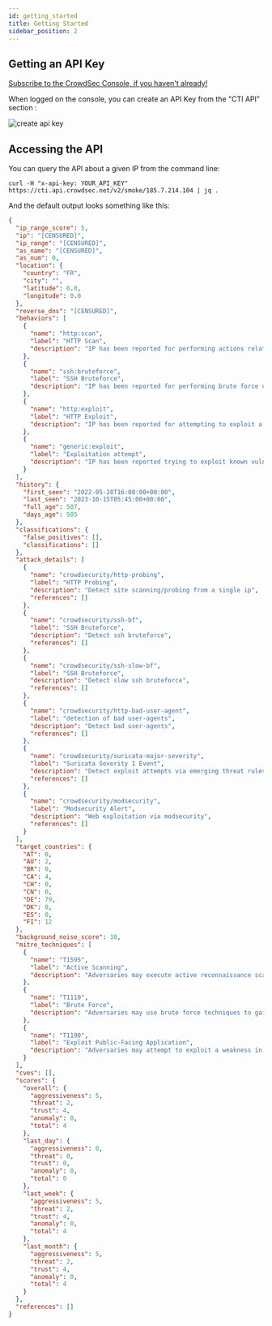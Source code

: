 ```yaml
---
id: getting_started
title: Getting Started
sidebar_position: 2
---
```


## Getting an API Key

[Subscribe to the CrowdSec Console, if you haven't already!](https://app.crowdsec.net/) 

When logged on the console, you can create an API Key from the "CTI API" section :

![create api key](/img/crowdsec-console-api-key-creation.png)

## Accessing the API

You can query the API about a given IP from the command line:

```shell
curl -H "x-api-key: YOUR_API_KEY" https://cti.api.crowdsec.net/v2/smoke/185.7.214.104 | jq .

```

And the default output looks something like this:

```json
{
  "ip_range_score": 5,
  "ip": "[CENSURED]",
  "ip_range": "[CENSURED]",
  "as_name": "[CENSURED]",
  "as_num": 0,
  "location": {
    "country": "FR",
    "city": "",
    "latitude": 0.0,
    "longitude": 0.0
  },
  "reverse_dns": "[CENSURED]",
  "behaviors": [
    {
      "name": "http:scan",
      "label": "HTTP Scan",
      "description": "IP has been reported for performing actions related to HTTP vulnerability scanning and discovery."
    },
    {
      "name": "ssh:bruteforce",
      "label": "SSH Bruteforce",
      "description": "IP has been reported for performing brute force on ssh services."
    },
    {
      "name": "http:exploit",
      "label": "HTTP Exploit",
      "description": "IP has been reported for attempting to exploit a vulnerability in a web application."
    },
    {
      "name": "generic:exploit",
      "label": "Exploitation attempt",
      "description": "IP has been reported trying to exploit known vulnerability/CVE on unspecified protocols."
    }
  ],
  "history": {
    "first_seen": "2022-05-28T16:00:00+00:00",
    "last_seen": "2023-10-15T05:45:00+00:00",
    "full_age": 507,
    "days_age": 505
  },
  "classifications": {
    "false_positives": [],
    "classifications": []
  },
  "attack_details": [
    {
      "name": "crowdsecurity/http-probing",
      "label": "HTTP Probing",
      "description": "Detect site scanning/probing from a single ip",
      "references": []
    },
    {
      "name": "crowdsecurity/ssh-bf",
      "label": "SSH Bruteforce",
      "description": "Detect ssh bruteforce",
      "references": []
    },
    {
      "name": "crowdsecurity/ssh-slow-bf",
      "label": "SSH Bruteforce",
      "description": "Detect slow ssh bruteforce",
      "references": []
    },
    {
      "name": "crowdsecurity/http-bad-user-agent",
      "label": "detection of bad user-agents",
      "description": "Detect bad user-agents",
      "references": []
    },
    {
      "name": "crowdsecurity/suricata-major-severity",
      "label": "Suricata Severity 1 Event",
      "description": "Detect exploit attempts via emerging threat rules",
      "references": []
    },
    {
      "name": "crowdsecurity/modsecurity",
      "label": "Modsecurity Alert",
      "description": "Web exploitation via modsecurity",
      "references": []
    }
  ],
  "target_countries": {
    "AT": 0,
    "AU": 2,
    "BR": 0,
    "CA": 4,
    "CH": 0,
    "CN": 0,
    "DE": 79,
    "DK": 0,
    "ES": 0,
    "FI": 12
  },
  "background_noise_score": 10,
  "mitre_techniques": [
    {
      "name": "T1595",
      "label": "Active Scanning",
      "description": "Adversaries may execute active reconnaissance scans to gather information that can be used during targeting. Active scans are those where the adversary probes victim infrastructure via network traffic, as opposed to other forms of reconnaissance that do not involve direct interaction.\n\nAdversaries may perform different forms of active scanning depending on what information they seek to gather. These scans can also be performed in various ways, including using native features of network protocols such as ICMP.(Citation: Botnet Scan)(Citation: OWASP Fingerprinting) Information from these scans may reveal opportunities for other forms of reconnaissance (ex: [Search Open Websites/Domains](https://attack.mitre.org/techniques/T1593) or [Search Open Technical Databases](https://attack.mitre.org/techniques/T1596)), establishing operational resources (ex: [Develop Capabilities](https://attack.mitre.org/techniques/T1587) or [Obtain Capabilities](https://attack.mitre.org/techniques/T1588)), and/or initial access (ex: [External Remote Services](https://attack.mitre.org/techniques/T1133) or [Exploit Public-Facing Application](https://attack.mitre.org/techniques/T1190))."
    },
    {
      "name": "T1110",
      "label": "Brute Force",
      "description": "Adversaries may use brute force techniques to gain access to accounts when passwords are unknown or when password hashes are obtained. Without knowledge of the password for an account or set of accounts, an adversary may systematically guess the password using a repetitive or iterative mechanism. Brute forcing passwords can take place via interaction with a service that will check the validity of those credentials or offline against previously acquired credential data, such as password hashes.\n\nBrute forcing credentials may take place at various points during a breach. For example, adversaries may attempt to brute force access to [Valid Accounts](https://attack.mitre.org/techniques/T1078) within a victim environment leveraging knowledge gathered from other post-compromise behaviors such as [OS Credential Dumping](https://attack.mitre.org/techniques/T1003), [Account Discovery](https://attack.mitre.org/techniques/T1087), or [Password Policy Discovery](https://attack.mitre.org/techniques/T1201). Adversaries may also combine brute forcing activity with behaviors such as [External Remote Services](https://attack.mitre.org/techniques/T1133) as part of Initial Access."
    },
    {
      "name": "T1190",
      "label": "Exploit Public-Facing Application",
      "description": "Adversaries may attempt to exploit a weakness in an Internet-facing host or system to initially access a network. The weakness in the system can be a software bug, a temporary glitch, or a misconfiguration.\n\nExploited applications are often websites/web servers, but can also include databases (like SQL), standard services (like SMB or SSH), network device administration and management protocols (like SNMP and Smart Install), and any other system with Internet accessible open sockets.(Citation: NVD CVE-2016-6662)(Citation: CIS Multiple SMB Vulnerabilities)(Citation: US-CERT TA18-106A Network Infrastructure Devices 2018)(Citation: Cisco Blog Legacy Device Attacks)(Citation: NVD CVE-2014-7169) Depending on the flaw being exploited this may also involve [Exploitation for Defense Evasion](https://attack.mitre.org/techniques/T1211). \n\nIf an application is hosted on cloud-based infrastructure and/or is containerized, then exploiting it may lead to compromise of the underlying instance or container. This can allow an adversary a path to access the cloud or container APIs, exploit container host access via [Escape to Host](https://attack.mitre.org/techniques/T1611), or take advantage of weak identity and access management policies.\n\nAdversaries may also exploit edge network infrastructure and related appliances, specifically targeting devices that do not support robust host-based defenses.(Citation: Mandiant Fortinet Zero Day)(Citation: Wired Russia Cyberwar)\n\nFor websites and databases, the OWASP top 10 and CWE top 25 highlight the most common web-based vulnerabilities.(Citation: OWASP Top 10)(Citation: CWE top 25)"
    }
  ],
  "cves": [],
  "scores": {
    "overall": {
      "aggressiveness": 5,
      "threat": 2,
      "trust": 4,
      "anomaly": 0,
      "total": 4
    },
    "last_day": {
      "aggressiveness": 0,
      "threat": 0,
      "trust": 0,
      "anomaly": 0,
      "total": 0
    },
    "last_week": {
      "aggressiveness": 5,
      "threat": 2,
      "trust": 4,
      "anomaly": 0,
      "total": 4
    },
    "last_month": {
      "aggressiveness": 5,
      "threat": 2,
      "trust": 4,
      "anomaly": 0,
      "total": 4
    }
  },
  "references": []
}

```
